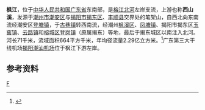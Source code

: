 {{Infobox river
| name               = 枫江
| name_native        = 
| image              = 
| image_size         = 
| image_caption      = 
| river_system       = [[榕江_(广东)|榕江]]水系[[北河_(榕江)|北河]]支流
| progression        = 
| source1_location   = [[广东省|广东省]][[潮州市|潮州市]][[潮安区|潮安区]][[登塘镇|登塘镇]]笔架山
| mouth_location     = 广东省[[揭阳市|揭阳市]][[揭东区|揭东区]][[炮台镇_(揭阳市)|炮台镇]]双溪嘴
| altitude_difference= 
| basin_size         = 664 km<sup>2</sup>
| basin_countries    = {{PRC}}
| basin_cities       = 潮州市、揭阳市
| basin_landmarks    = 
| basin_population   = 
<!---------------------- PHYSIOGNOMY -->
| length             = 71 km
| discharge1_location= 
| discharge1_min     = 
| discharge1_avg     = 
| discharge1_max     = 
<!---------------------- FEATURES -->
| tributaries_left   = 
| tributaries_right  = 车田水
| waterbodies        = 
| waterfalls         = 
| bridges            = 
| ports              = 
| custom_label       = 
| custom_data        = 
| extra              = 
}}
'''枫江'''，位于[[中华人民共和国|中华人民共和国]][[广东省|广东省]]东南部，是[[北河_(榕江)|榕江北河]]左岸支流，上游也称'''西山溪'''，发源于[[潮州市|潮州市]][[潮安区|潮安区]]与[[揭阳市|揭阳市]][[揭东区|揭东区]]、[[丰顺县|丰顺县]]交界处的笔架山，自西北向东南流经潮安区[[登塘镇|登塘镇]]，于[[古巷镇|古巷镇]]转西南流，经潮州[[枫溪区|枫溪区]]、[[凤塘镇|凤塘镇]]、揭阳市揭东区[[玉窖镇|玉窖镇]]、[[云路镇|云路镇]]和[[榕城区|榕城区]][[登岗镇|登岗镇]]（原属揭东）等地，最后于揭东城区以南注入北河。河长71千米，流域面积664平方千米，年均径流量2.29亿立方米。<ref name="中国河湖大典">{{cite book |author=《[[中国河湖大典|中国河湖大典]]》编纂委员会 |title=《中国河湖大典·珠江卷》 |year=2013年1月 |publisher=中国水利水电出版社 |location=北京 |pages=353页|isbn= 978-7-5170-0561-2 }}</ref>广东第三大干线机场[[揭阳潮汕机场|揭阳潮汕机场]]位于枫江下游左岸。

==参考资料==
{{reflist}}

[[category:广东河流|F]]